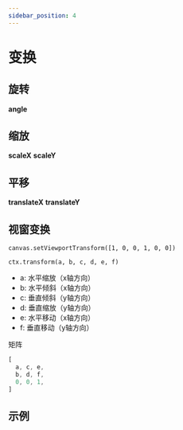 ```yaml
---
sidebar_position: 4
---
```



# 变换

## 旋转

**angle**

## 缩放

**scaleX** **scaleY**

## 平移

**translateX** **translateY**

## 视窗变换

`canvas.setViewportTransform([1, 0, 0, 1, 0, 0])`

`ctx.transform(a, b, c, d, e, f)`

- a: 水平缩放（x轴方向）
- b: 水平倾斜（x轴方向）
- c: 垂直倾斜（y轴方向）
- d: 垂直缩放（y轴方向）
- e: 水平移动（x轴方向）
- f: 垂直移动（y轴方向）

矩阵

```js
[
  a, c, e,
  b, d, f,
  0, 0, 1,
]
```

## 示例
<Test1></Test1>

<br />

```js
```


